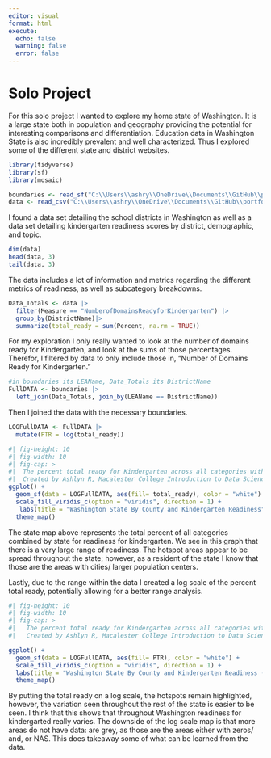 ```yaml
---
editor: visual
format: html
execute: 
  echo: false
  warning: false
  error: false
---
```


# Solo Project {-}

For this solo project I wanted to explore my home state of Washington.
It is a large state both in population and geography providing the potential for interesting comparisons and differentiation.
Education data in Washington State is also incredibly prevalent and well characterized.
Thus I explored some of the different state and district websites.

```r
library(tidyverse)
library(sf)
library(mosaic)

boundaries <- read_sf("C:\\Users\\ashry\\OneDrive\\Documents\\GitHub\\portfolio-AshERyan21\\bw\\data\\Washington_School_District_Boundaries.shp")
data <- read_csv("C:\\Users\\ashry\\OneDrive\\Documents\\GitHub\\portfolio-AshERyan21\\bw\\data\\Report_Card_WaKids_2023-24_School_Year_20250418.csv")

```

I found a data set detailing the school districts in Washington as well as a data set detailing kindergarten readiness scores by district, demographic, and topic.

```r
dim(data)
head(data, 3)
tail(data, 3)
```

The data includes a lot of information and metrics regarding the different metrics of readiness, as well as subcategory breakdowns.

```r
Data_Totals <- data |>
  filter(Measure == "NumberofDomainsReadyforKindergarten") |>
  group_by(DistrictName)|>
  summarize(total_ready = sum(Percent, na.rm = TRUE))

```

For my exploration I only really wanted to look at the number of domains ready for Kindergarten, and look at the sums of those percentages.
Therefor, I filtered by data to only include those in, "Number of Domains Ready for Kindergarten."

```r
#in boundaries its LEAName, Data_Totals its DistrictName
FullDATA <- boundaries |>
  left_join(Data_Totals, join_by(LEAName == DistrictName))
```

Then I joined the data with the necessary boundaries.

```r
LOGFullDATA <- FullDATA |>
  mutate(PTR = log(total_ready))
```


```r
#| fig-height: 10
#| fig-width: 10
#| fig-cap: >
#|  The percent total ready for Kindergarten across all categories with yellow representing the highest and purple the lowest. The grey areas are NA.   
#|  Created by Ashlyn R, Macalester College Introduction to Data Science, Spring 2025. Data from Washington Department of Education.
ggplot() +
  geom_sf(data = LOGFullDATA, aes(fill= total_ready), color = "white") +
  scale_fill_viridis_c(option = "viridis", direction = 1) +
   labs(title = "Washington State By County and Kindergarten Readiness", fill = "Percent Total Ready") +
  theme_map()
```

The state map above represents the total percent of all categories combined by state for readiness for kindergarten.
We see in this graph that there is a very large range of readiness.
The hotspot areas appear to be spread throughout the state; however, as a resident of the state I know that those are the areas with cities/ larger population centers.

Lastly, due to the range within the data I created a log scale of the percent total ready, potentially allowing for a better range analysis.
```r
#| fig-height: 10
#| fig-width: 10
#| fig-cap: >
#|   The percent total ready for Kindergarten across all categories with yellow representing the highest and purple the lowest. The grey areas are NA.
#|   Created by Ashlyn R, Macalester College Introduction to Data Science, Spring 2025. Data from Washington Department of Education.

ggplot() +
  geom_sf(data = LOGFullDATA, aes(fill= PTR), color = "white") +
  scale_fill_viridis_c(option = "viridis", direction = 1) +
  labs(title = "Washington State By County and Kindergarten Readiness (Logged)", fill = "Percent Total Ready (Logged)") +
  theme_map()
```

By putting the total ready on a log scale, the hotspots remain highlighted, however, the variation seen throughout the rest of the state is easier to be seen.
I think that this shows that throughout Washington readiness for kindergarted really varies.
The downside of the log scale map is that more areas do not have data: are grey, as those are the areas either with zeros/ and, or NAS.
This does takeaway some of what can be learned from the data.
